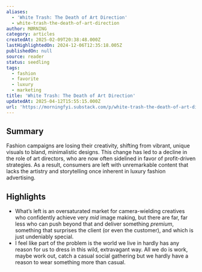 ```yaml
---
aliases:
  - 'White Trash: The Death of Art Direction'
  - white-trash-the-death-of-art-direction
author: MØRNING
category: articles
createdAt: 2025-02-09T20:38:48.000Z
lastHighlightedOn: 2024-12-06T12:35:18.005Z
publishedOn: null
source: reader
status: seedling
tags:
  - fashion
  - favorite
  - luxury
  - marketing
title: 'White Trash: The Death of Art Direction'
updatedAt: 2025-04-12T15:55:15.000Z
url: 'https://morningfyi.substack.com/p/white-trash-the-death-of-art-direction'
---
```

## Summary

Fashion campaigns are losing their creativity, shifting from vibrant, unique visuals to bland, minimalistic designs. This change has led to a decline in the role of art directors, who are now often sidelined in favor of profit-driven strategies. As a result, consumers are left with unremarkable content that lacks the artistry and storytelling once inherent in luxury fashion advertising.

## Highlights

- What’s left is an oversaturated market for camera-wielding creatives who confidently achieve very _mid_ image making, but there are far, far less who can push beyond that and deliver something _premium_, something that surprises the client (or even the customer), and which is just undeniably special.
- I feel like part of the problem is the world we live in hardly has any reason for us to dress in this wild, extravagant way. All we do is work, maybe work out, catch a casual social gathering but we hardly have a reason to wear something more than casual.
